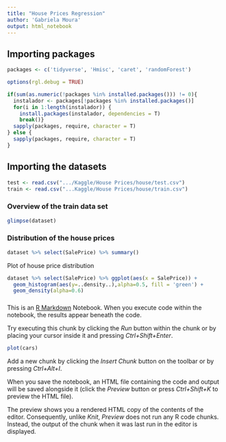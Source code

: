 ---
title: "House Prices Regression"
author: 'Gabriela Moura'
output: html_notebook
---
## Importing packages

```{r message=TRUE}
packages <- c('tidyverse', 'Hmisc', 'caret', 'randomForest')

options(rgl.debug = TRUE)

if(sum(as.numeric(!packages %in% installed.packages())) != 0){
  instalador <- packages[!packages %in% installed.packages()]
  for(i in 1:length(instalador)) {
    install.packages(instalador, dependencies = T)
    break()}
  sapply(packages, require, character = T) 
} else {
  sapply(packages, require, character = T) 
}
```

## Importing the datasets

```{r message=FALSE}
test <- read.csv(".../Kaggle/House Prices/house/test.csv")
train <- read.csv("...Kaggle/House Prices/house/train.csv")
```

### Overview of the train data set

```{r echo=TRUE}
glimpse(dataset)
```

### Distribution of the house prices

```{r echo=TRUE}
dataset %>% select(SalePrice) %>% summary()
```

Plot of house price distribution

```{r echo=TRUE}
dataset %>% select(SalePrice) %>% ggplot(aes(x = SalePrice)) +
  geom_histogram(aes(y=..density..),alpha=0.5, fill = 'green') +
  geom_density(alpha=0.6)
```


### 

This is an [R Markdown](http://rmarkdown.rstudio.com) Notebook. When you execute code within the notebook, the results appear beneath the code. 

Try executing this chunk by clicking the *Run* button within the chunk or by placing your cursor inside it and pressing *Ctrl+Shift+Enter*. 

```{r}
plot(cars)
```

Add a new chunk by clicking the *Insert Chunk* button on the toolbar or by pressing *Ctrl+Alt+I*.

When you save the notebook, an HTML file containing the code and output will be saved alongside it (click the *Preview* button or press *Ctrl+Shift+K* to preview the HTML file).

The preview shows you a rendered HTML copy of the contents of the editor. Consequently, unlike *Knit*, *Preview* does not run any R code chunks. Instead, the output of the chunk when it was last run in the editor is displayed.
